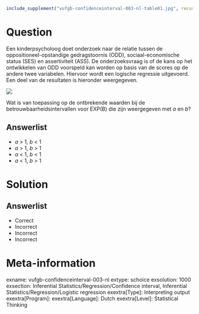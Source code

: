 ```r
include_supplement("vufgb-confidenceinterval-003-nl-table01.jpg", recursive = TRUE)
```

Question
========

Een kinderpsycholoog doet onderzoek naar de relatie tussen de oppositioneel-opstandige gedragstoornis (ODD), sociaal-economische status (SES) en assertiviteit (ASS). De onderzoeksvraag is of de kans op het ontwikkelen van ODD voorspeld kan worden op basis van de scores op de andere twee variabelen. Hiervoor wordt een logische regressie uitgevoerd. Een deel van de resultaten is hieronder weergegeven.

![](vufgb-confidenceinterval-003-nl-table01.jpg)
  
Wat is van toepassing op de ontbrekende waarden bij de betrouwbaarheidsintervallen voor EXP(B) die zijn weergegeven met *a* en *b*?  
  
Answerlist
----------
* *a* > 1, *b* < 1
* *a* > 1, *b* > 1
* *a* < 1, *b* < 1
* *a* < 1, *b* > 1

Solution
========

Answerlist
----------
* Correct
* Incorrect
* Incorrect
* Incorrect

Meta-information
================
exname: vufgb-confidenceinterval-003-nl
extype: schoice
exsolution: 1000
exsection: Inferential Statistics/Regression/Confidence interval, Inferential Statistics/Regression/Logistic regression
exextra[Type]: Interpreting output
exextra[Program]: 
exextra[Language]: Dutch
exextra[Level]: Statistical Thinking
